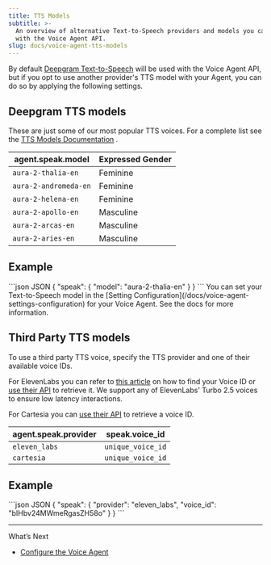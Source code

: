 ```yaml
---
title: TTS Models
subtitle: >-
  An overview of alternative Text-to-Speech providers and models you can use
  with the Voice Agent API.
slug: docs/voice-agent-tts-models
---
```



<Markdown src="../snippets/voice-agent.mdx" />

By default [Deepgram Text-to-Speech](/docs/tts-models) will be used with the Voice Agent API, but if you opt to use another provider's TTS model with your Agent, you can do so by applying the following settings.

## Deepgram TTS models

These are just some of our most popular TTS voices. For a complete list see the [TTS Models Documentation](/docs/tts-models) .

| agent.speak.model | Expressed Gender |
| ----------------- | ---------------- |
| `aura-2-thalia-en`| Feminine |
| `aura-2-andromeda-en` | Feminine |
| `aura-2-helena-en` | Feminine |
| `aura-2-apollo-en`    | Masculine |
| `aura-2-arcas-en`   | Masculine   |
| `aura-2-aries-en` | Masculine|
## Example

<CodeGroup>
  ```json JSON
  {
    "speak": {
      "model": "aura-2-thalia-en"
    }
  }
  ```
</CodeGroup>

<Info>
  You can set your Text-to-Speech model in the [Setting Configuration](/docs/voice-agent-settings-configuration) for your Voice Agent. See the docs for more information.
</Info>

## Third Party TTS models

To use a third party TTS voice, specify the TTS provider and one of their available voice IDs.

For ElevenLabs you can refer to [this article](https://help.elevenlabs.io/hc/en-us/articles/14599760033937-How-do-I-find-my-voices-ID-of-my-voices-via-the-website-and-through-the-API) on how to find your Voice ID or [use their API](https://elevenlabs.io/docs/api-reference/voices/get-all) to retrieve it. We support any of ElevenLabs' Turbo 2.5 voices to ensure low latency interactions.

For Cartesia you can [use their API](https://docs.cartesia.ai/api-reference/voices/list) to retrieve a voice ID.

| agent.speak.provider | speak.voice\_id   |
| -------------------- | ----------------- |
| `eleven_labs`        | `unique_voice_id` |
| `cartesia`           | `unique_voice_id` |

## Example

<CodeGroup>
  ```json JSON
  {
    "speak": {
      "provider": "eleven_labs",
      "voice_id": "bIHbv24MWmeRgasZH58o"
    }
  }
  ```
</CodeGroup>

***

What’s Next

* [Configure the Voice Agent](/docs/configure-voice-agent)
